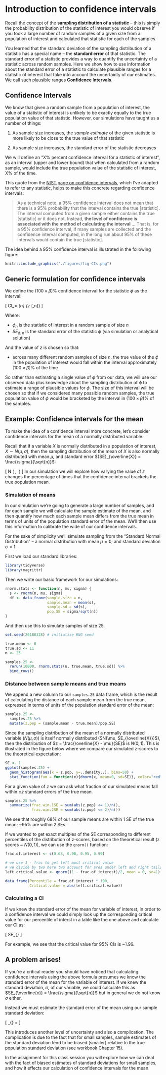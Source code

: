 
# Introduction to confidence intervals


Recall the concept of the **sampling distribution of a statistic** -- this is simply the probability distribution of the statistic of interest you would observe if you took a large number of random samples of a given size from a population of interest and calculated that statistic for each of the samples. 

You learned that the standard deviation of the sampling distribution of a statistic has a special name -- the **standard error** of that statistic.  The standard error of a statistic provides a way to quantify the uncertainty of a statistic across random samples.   Here we show how to use information about the standard error of a statistic to calculate plausible ranges for a statistic of interest that take into account the uncertainty of our estimates.  We call such plausible ranges **Confidence Intervals**.


## Confidence Intervals

We know that given a random sample from a population of interest, the value of a statistic of interest is unlikely to be exactly equally to the true population value of that statistic.  However, our simulations have taught us a number of things:

  1. As sample size increases, the *sample estimate* of the given statistic is more likely to be close to the true value of that statistic
  
  2. As sample size increases, the standard error of the statistic decreases

We will define an "X% percent confidence interval for a statistic of interest", as an interval (upper and lower bound) that when calculated from a random sample, would include the true population value of the statistic of interest, X% of the time.

 This quote from the [NIST page on confidence intervals](http://www.itl.nist.gov/div898/handbook/eda/section3/eda352.htm), which I've adapted to refer to any statistic, helps to make this concrete regarding confidence intervals:

> As a technical note, a 95% confidence interval does not mean that there is a 95% probability that the interval contains the true [statistic]. The interval computed from a given sample either contains the true [statistic] or it does not. Instead, **the level of confidence is associated with the method of calculating the interval** ... That is, for a 95% confidence interval, if many samples are collected and the confidence interval computed, in the long run about 95% of these intervals would contain the true [statistic].

The idea behind a 95% confidence interval is illustrated in the following figure:

```r
knitr::include_graphics("./figures/fig-CIs.png")
```

## Generic formulation for confidence intervals

We define the $(100\times\beta)$% confidence interval for the statistic $\phi$ as the interval:

\[
CI_\beta = \phi_{n} \pm (z \times {SE}_{\phi,n})
\]

Where:

* $\phi_{n}$ is the statistic of interest in a random sample of size $n$
* ${SE}_{\phi,n}$ is the standard error of the statistic $\phi$ (via simulation or analytical solution)

And the value of $z$ is chosen so that:

* across many different random samples of size $n$, the true value of the $\phi$ in the population of interest would fall within the interval approximately $(100\times\beta)$% of the time

So rather than estimating a single value of $\phi$ from our data, we will use our observed data plus knowledge about the sampling distribution of $\phi$ to estimate a range of plausible values for $\phi$. The size of this interval will be chosen so that if we considered many possible random samples, the true population value of $\phi$ would be bracketed by the interval in $(100\times\beta)$%  of the samples.

## Example: Confidence intervals for the mean

To make the idea of a confidence interval more concrete, let's consider confidence intervals for the mean of a normally distributed variable. 

Recall that if a variable $X$ is normally distributed in a population of interest, $X \sim N(\mu, \sigma)$, then the sampling distribution of the mean of $X$ is also normally distributed with mean $\mu$, and standard error ${SE}_{\overline{X}} = \frac{\sigma}{\sqrt{n}}$:

\[
\overline{X} \sim N \left( \mu, \frac{\sigma}{\sqrt{n}}\ \right)
\]
 In our simulation we will explore how varying the value of $z$ changes the percentage of times that the confidence interval brackets the true population mean.

### Simulation of means

In our simulation we're going to generate a large number of samples, and for each sample we will calculate the sample estimate of the mean, and then quantify how much each sample mean differs from the true mean in terms of units of the population standard error of the mean.  We'll then use this information to calibrate the wide of our confidence intervals.

For the sake of simplicity we'll simulate sampling from the "Standard Normal Distribution" -- a normal distribution with mean $\mu=0$, and standard deviation $\sigma=1$.

First we load our standard libraries:

```r
library(tidyverse)
library(magrittr)
```

Then we write our basic framework for our simulations:

```r
rnorm.stats <- function(n, mu, sigma) {
  s <- rnorm(n, mu, sigma)
  df <- data_frame(sample.size = n,
                   sample.mean = mean(s),
                   sample.sd = sd(s),
                   pop.SE = sigma/sqrt(n))
}
```

And then use this to simulate samples of size 25.

```r
set.seed(20180328) # initialize RNG seed

true.mean <- 0
true.sd <- 11
n <- 25

samples.25 <- 
  rerun(10000, rnorm.stats(n, true.mean, true.sd)) %>%
  bind_rows()
```

### Distance between sample means and true means

We append a new column to our `samples.25` data frame, which is the result of calculating the distance of each sample mean from the true mean, expressed in terms of units of the population standard error of the mean:

```r
samples.25 <-
  samples.25 %>%
  mutate(z.pop = (sample.mean - true.mean)/pop.SE)
```

Since the sampling distribution of the mean of a normally distributed variable ($N(\mu,\sigma)$) is itself normally distributed ($N(\mu, SE_{\overline{X}})$), then the distribution of $z = \frac{\overline{X} - \mu}{SE}$ is $N(0,1)$.  This is illustrated in the figure below where we compare our simulated z-scores to the theoretical expectation:

```r
SE <- 1
ggplot(samples.25) +
  geom_histogram(aes(x = z.pop, y=..density..), bins=50) + 
  stat_function(fun = function(x){dnorm(x, mean=0, sd=SE)}, color="red")
```

For a given value of $z$ we can ask what fraction of our simulated means fall within $\pm z$ standard errors of the true mean.

```r
samples.25 %>%
  summarize(frac.win.1SE = sum(abs(z.pop) <= 1)/n(),
            frac.win.2SE = sum(abs(z.pop) <= 2)/n())
```

We see that roughly 68% of our sample means are within 1 SE of the true mean; ~95% are within 2 SEs.

If we wanted to get exact multiples of the SE corresponding to different percentiles of the distribution of z-scores,  based on the theoretical result (z scores ~ $N(0,1)$), we can use the `qnorm()` function:

```r
frac.of.interest <- c(0.68, 0.90, 0.95, 0.99)

# we use 1 - frac to get left most critical value
# we divide by two here two account for area under left and right tails
left.critical.value <- qnorm((1 - frac.of.interest)/2, mean = 0, sd=1) 

data_frame(Percentile = frac.of.interest * 100,
           Critical.value = abs(left.critical.value))
```

### Calculating a CI

If we knew the standard error of the mean for variable of interest, in order to a confidence interval we could simply look up the corresponding critical value for our percentile of interst in a table like the one above and calculate our CI as:

\[
\overline{X} \pm \text{critical value} \times SE_{\overline{X}}
\]

For example, we see that the critical value for 95% CIs is ~1.96.


## A problem arises!

If you're a critical reader you should have noticed that calculating confidence intervals using the above formula presumes we know the standard error of the mean for the variable of interest.  If we knew the standard deviation, $\sigma$, of our variable, we could calculate this as $SE_{\overline{x}} = \frac{\sigma}{\sqrt{n}}$ but in general we do not know $\sigma$ either.

Instead we must estimate the standard error of the mean using our sample standard deviation:

\[
\widehat{SE}_{\overline{x}} = \frac{s_x}{\sqrt{n}}
\]

This introduces another level of uncertainty and also a complication. The complication is due to the fact that for small samples, sample estimates of the standard deviation tend to be biased (smaller) relative to the true population standard deviation (see workbook Chapter 15).  

In the assignment for this class session you will explore how we can deal with the fact of biased estimates of standard deviations for small samples, and how it effects our calculation of confidence intervals for the mean.


